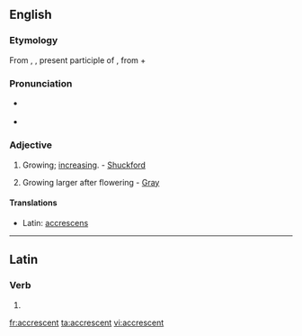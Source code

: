 ==English==

===Etymology===
From {{etyl|la|en}} {{term|accrescens|lang=la}}, {{term|accrescentis|lang=la}}, present participle of {{term|accresco|accrescere|lang=la}}, from {{term|ad|lang=la}} + {{term|cresco|crescere|lang=la|to grow}}

===Pronunciation===
* {{a|RP}} {{IPA|/əˈkɹɛsənt/}}
* {{audio|en-us-accrescent.ogg|Audio (US)}}

===Adjective===
{{en-adj}}

# Growing; [[increasing]]. - [[Shuckford]]
# {{botany}} Growing larger after flowering - [[Gray]]

====Translations====
* Latin: [[accrescens]]

----

==Latin==

===Verb===
{{la-verb-form|accrescent}}

# {{conjugation of|accresco|accrescō|3|p|fut|act|ind|lang=la}}
{{count page|[[Wiktionary:Page count]]}}

[[fr:accrescent]]
[[ta:accrescent]]
[[vi:accrescent]]